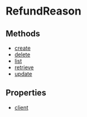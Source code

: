 
# RefundReason

## Methods

- [create](../../RefundReason/methods/js_sdk.admin.RefundReason.create/page.mdx)
- [delete](../../RefundReason/methods/js_sdk.admin.RefundReason.delete/page.mdx)
- [list](../../RefundReason/methods/js_sdk.admin.RefundReason.list/page.mdx)
- [retrieve](../../RefundReason/methods/js_sdk.admin.RefundReason.retrieve/page.mdx)
- [update](../../RefundReason/methods/js_sdk.admin.RefundReason.update/page.mdx)

## Properties

- [client](../../RefundReason/properties/js_sdk.admin.RefundReason.client/page.mdx)
